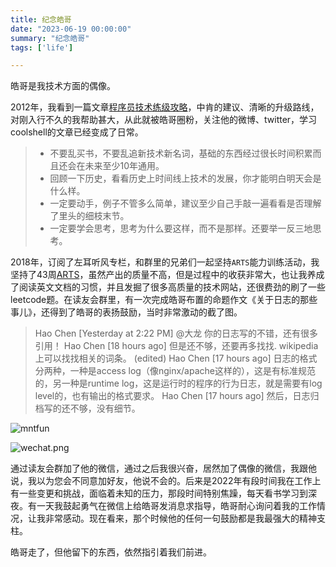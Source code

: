 ```yaml
---
title: 纪念皓哥
date: "2023-06-19 00:00:00"
summary: "纪念皓哥"
tags: ['life']

---
```


皓哥是我技术方面的偶像。

2012年，我看到一篇文章[程序员技术练级攻略](https://coolshell.cn/articles/4990.html)，中肯的建议、清晰的升级路线，对刚入行不久的我帮助甚大，从此就被皓哥圈粉，关注他的微博、twitter，学习coolshell的文章已经变成了日常。

> - 不要乱买书，不要乱追新技术新名词，基础的东西经过很长时间积累而且还会在未来至少10年通用。
> - 回顾一下历史，看看历史上时间线上技术的发展，你才能明白明天会是什么样。
> - 一定要动手，例子不管多么简单，建议至少自己手敲一遍看看是否理解了里头的细枝末节。
> - 一定要学会思考，思考为什么要这样，而不是那样。还要举一反三地思考。

2018年，订阅了左耳听风专栏，和群里的兄弟们一起坚持`ARTS`能力训练活动，我坚持了43周[ARTS](https://github.com/funny-eagle/arts)，虽然产出的质量不高，但是过程中的收获非常大，也让我养成了阅读英文文档的习惯，并且发掘了很多高质量的技术网站，还很费劲的刷了一些leetcode题。在读友会群里，有一次完成皓哥布置的命题作文《关于日志的那些事儿》，还得到了皓哥的表扬鼓励，当时非常激动的截了图。

>Hao Chen [Yesterday at 2:22 PM]
>@大龙 你的日志写的不错，还有很多引用！
> Hao Chen [18 hours ago]
> 但是还不够，还要再多找找. wikipedia上可以找找相关的词条。 (edited)
> Hao Chen [17 hours ago]
> 日志的格式分两种，一种是access log（像nginx/apache这样的），这是有标准规范的，另一种是runtime log，这是运行时的程序的行为日志，就是需要有log level的，也有输出的格式要求。
> Hao Chen [17 hours ago]
> 然后，日志归档写的还不够，没有细节。

![mntfun](/images/mntfun.png)

![wechat.png](/images/wechat.png)

通过读友会群加了他的微信，通过之后我很兴奋，居然加了偶像的微信，我跟他说，我以为您会不同意加好友，他说不会的。后来是2022年有段时间我在工作上有一些变更和挑战，面临着未知的压力，那段时间特别焦躁，每天看书学习到深夜。有一天我鼓起勇气在微信上给皓哥发消息求指导，皓哥耐心询问着我的工作情况，让我非常感动。现在看来，那个时候他的任何一句鼓励都是我最强大的精神支柱。

皓哥走了，但他留下的东西，依然指引着我们前进。